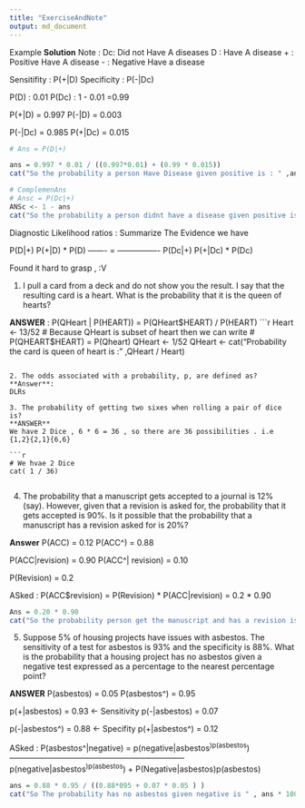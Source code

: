 ```yaml
---
title: "ExerciseAndNote"
output: md_document
---
```


Example **Solution** 
Note :
Dc: Did not Have A diseases
D : Have A disease
+ : Positive Have A disease
- : Negative Have a disease

Sensitifity : P(+|D)
Specificity : P(-|Dc)

P(D) : 0.01
P(Dc) : 1 - 0.01 =0.99

P(+|D) = 0.997
P(-|D) = 0.003

P(-|Dc) = 0.985
P(+|Dc) = 0.015

```r
# Ans = P(D|+)

ans = 0.997 * 0.01 / ((0.997*0.01) + (0.99 * 0.015))
cat("So the probability a person Have Disease given positive is : " ,ans , "\n")

# ComplemenAns
# Ansc = P(Dc|+)
ANSc <- 1 - ans
cat("So the probability a person didnt have a disease given positive is" , ANSc)

```


Diagnostic Likelihood ratios :
Summarize The Evidence we have 

P(D|+)    P(+|D) * P(D)
------- = ----------------
P(Dc|+)   P(+|Dc) * P(Dc)

Found it hard to grasp , :V



1. I pull a card from a deck and do not show you the result. I say that the resulting card is a heart. What is the probability that it is the queen of hearts?

**ANSWER** :
P(QHeart | P(HEART)) = P(QHeart$HEART) / P(HEART) 
```r
Heart <- 13/52
# Because QHeart is subset of heart then we can write
# P(QHEART$HEART) = P(Qheart)
QHeart <- 1/52
QHeart <- cat("Probability the card is queen of heart is : " ,QHeart / Heart)


```

2. The odds associated with a probability, p, are defined as?
**Answer**:
DLRs

3. The probability of getting two sixes when rolling a pair of dice is? 
**ANSWER**
We have 2 Dice , 6 * 6 = 36 , so there are 36 possibilities . i.e {1,2}{2,1}{6,6}

```r
# We hvae 2 Dice 
cat( 1 / 36)


```

4. The probability that a manuscript gets accepted to a journal is 12% (say). However, given that a revision is asked for, the probability that it gets accepted is 90%. Is it possible that the probability that a manuscript has a revision asked for is 20%?

**Answer** 
P(ACC) = 0.12
P(ACC^) = 0.88

P(ACC|revision) = 0.90
P(ACC^| revision) = 0.10

P(Revision) = 0.2

ASked :
P(ACC$revision) = P(Revision) * P(ACC|revision) = 0.2 * 0.90

```r

Ans = 0.20 * 0.90
cat("So the probability person get the manuscript and has a revision is : " , Ans , "Which is impossible Because P(ACC) is : " , 0.12)

```

5. Suppose 5% of housing projects have issues with asbestos. The sensitivity of a test for asbestos
is 93% and the specificity is 88%. What is the probability that a housing project has no asbestos given a negative test expressed as a percentage to the nearest percentage point? 

**ANSWER**
P(asbestos) = 0.05
P(asbestos^) = 0.95

p(+|asbestos) = 0.93 <- Sensitivity
p(-|asbestos) = 0.07

p(-|asbestos^) = 0.88 <- Specifity
p(+|asbestos^) = 0.12

ASked :
P(asbestos^|negative) =                 p(negative|asbestos^)p(asbestos^)
                        ------------------------------------------------------------------
                        p(negative|asbestos^)p(asbestos^) + P(Negative|asbestos)p(asbestos) 
                        
```r

ans = 0.88 * 0.95 / ((0.88*095 + 0.07 * 0.05 ) ) 
cat("So The probability has no asbestos given negative is " , ans * 100)
```